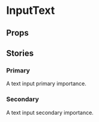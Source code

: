 
<Meta of={InputTextStories} />

# InputText

<Primary />

## Props

<Controls />

## Stories

### Primary

A text input primary importance.

<Story of={InputTextStories.Primary} />

### Secondary

A text input secondary importance.

<Story of={InputTextStories.Secondary} />

